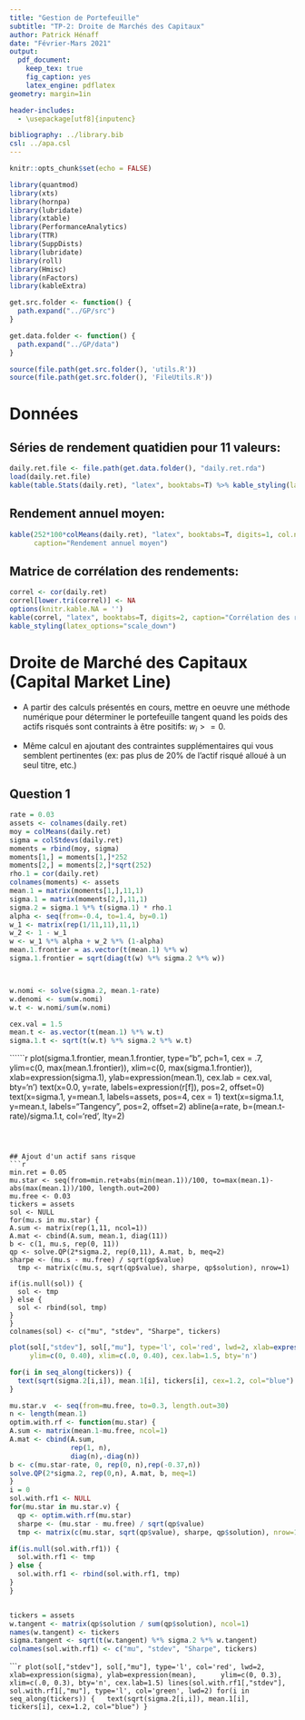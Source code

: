 ```yaml
---
title: "Gestion de Portefeuille"
subtitle: "TP-2: Droite de Marchés des Capitaux"
author: Patrick Hénaff
date: "Février-Mars 2021"
output: 
  pdf_document:
    keep_tex: true
    fig_caption: yes
    latex_engine: pdflatex
geometry: margin=1in

header-includes:
  - \usepackage[utf8]{inputenc}

bibliography: ../library.bib
csl: ../apa.csl
---
```


```r
knitr::opts_chunk$set(echo = FALSE)
```

```r
library(quantmod)
library(xts)
library(hornpa)
library(lubridate)
library(xtable)
library(PerformanceAnalytics)
library(TTR)
library(SuppDists)
library(lubridate)
library(roll)
library(Hmisc)
library(nFactors)
library(kableExtra)

get.src.folder <- function() {
  path.expand("../GP/src")
}

get.data.folder <- function() {
  path.expand("../GP/data")
}

source(file.path(get.src.folder(), 'utils.R'))
source(file.path(get.src.folder(), 'FileUtils.R'))
```

# Données

## Séries de rendement quatidien pour 11 valeurs:

```r
daily.ret.file <- file.path(get.data.folder(), "daily.ret.rda")
load(daily.ret.file)
kable(table.Stats(daily.ret), "latex", booktabs=T) %>% kable_styling(latex_options="scale_down")
```

## Rendement annuel moyen:

```r
kable(252*100*colMeans(daily.ret), "latex", booktabs=T, digits=1, col.names=c("Rendement (%)"), 
      caption="Rendement annuel moyen")
```

## Matrice de corrélation des rendements:

```r
correl <- cor(daily.ret)
correl[lower.tri(correl)] <- NA
options(knitr.kable.NA = '')
kable(correl, "latex", booktabs=T, digits=2, caption="Corrélation des rendements quotidiens") %>%
kable_styling(latex_options="scale_down")
```


# Droite de Marché des Capitaux (Capital Market Line)

+ A partir des calculs présentés en cours, mettre en oeuvre une méthode numérique
  pour déterminer le portefeuille tangent quand les poids des actifs risqués sont contraints à être positifs: $w_i >= 0$.

+ Même calcul en ajoutant des contraintes supplémentaires qui vous semblent pertinentes 
(ex: pas plus de 20\% de l'actif risqué alloué à un seul titre, etc.)


## Question 1 


```r
rate = 0.03
assets <- colnames(daily.ret)
moy = colMeans(daily.ret)
sigma = colStdevs(daily.ret)
moments = rbind(moy, sigma)
moments[1,] = moments[1,]*252
moments[2,] = moments[2,]*sqrt(252)
rho.1 = cor(daily.ret)
colnames(moments) <- assets
mean.1 = matrix(moments[1,],11,1)
sigma.1 = matrix(moments[2,],11,1)
sigma.2 = sigma.1 %*% t(sigma.1) * rho.1
alpha <- seq(from=-0.4, to=1.4, by=0.1)
w_1 <- matrix(rep(1/11,11),11,1)
w_2 <- 1 - w_1
w <- w_1 %*% alpha + w_2 %*% (1-alpha)
mean.1.frontier = as.vector(t(mean.1) %*% w)
sigma.1.frontier = sqrt(diag(t(w) %*% sigma.2 %*% w))



w.nomi <- solve(sigma.2, mean.1-rate)
w.denomi <- sum(w.nomi)
w.t <- w.nomi/sum(w.nomi)

cex.val = 1.5
mean.t <- as.vector(t(mean.1) %*% w.t)
sigma.1.t <- sqrt(t(w.t) %*% sigma.2 %*% w.t)

```


``````r
plot(sigma.1.frontier, mean.1.frontier, type="b", pch=1, cex = .7,
     ylim=c(0, max(mean.1.frontier)), xlim=c(0, max(sigma.1.frontier)),
     xlab=expression(sigma.1), ylab=expression(mean.1), cex.lab = cex.val, bty='n')
text(x=0.0, y=rate, labels=expression(r[f]), pos=2, offset=0)
text(x=sigma.1, y=mean.1, labels=assets, pos=4, cex = 1)
text(x=sigma.1.t, y=mean.t, labels="Tangency", pos=2, offset=2)
abline(a=rate, b=(mean.t-rate)/sigma.1.t, col='red', lty=2)


```



## Ajout d'un actif sans risque
```r

min.ret = 0.05
mu.star <- seq(from=min.ret+abs(min(mean.1))/100, to=max(mean.1)-abs(max(mean.1))/100, length.out=200)
mu.free <- 0.03
tickers = assets
sol <- NULL
for(mu.s in mu.star) {
A.sum <- matrix(rep(1,11, ncol=1))
A.mat <- cbind(A.sum, mean.1, diag(11))
b <- c(1, mu.s, rep(0, 11))
qp <- solve.QP(2*sigma.2, rep(0,11), A.mat, b, meq=2)
sharpe <- (mu.s - mu.free) / sqrt(qp$value)
  tmp <- matrix(c(mu.s, sqrt(qp$value), sharpe, qp$solution), nrow=1)

if(is.null(sol)) {
  sol <- tmp  
} else {
  sol <- rbind(sol, tmp)
}
}
colnames(sol) <- c("mu", "stdev", "Sharpe", tickers)

```

```r
plot(sol[,"stdev"], sol[,"mu"], type='l', col='red', lwd=2, xlab=expression(sigma), ylab=expression(mu),
     ylim=c(0, 0.40), xlim=c(.0, 0.40), cex.lab=1.5, bty='n')

for(i in seq_along(tickers)) {
  text(sqrt(sigma.2[i,i]), mean.1[i], tickers[i], cex=1.2, col="blue")
}
```

```r

mu.star.v  <- seq(from=mu.free, to=0.3, length.out=30)
n <- length(mean.1)
optim.with.rf <- function(mu.star) {
A.sum <- matrix(mean.1-mu.free, ncol=1)
A.mat <- cbind(A.sum, 
               rep(1, n),
               diag(n),-diag(n))
b <- c(mu.star-rate, 0, rep(0, n),rep(-0.37,n))
solve.QP(2*sigma.2, rep(0,n), A.mat, b, meq=1)
}
i = 0
sol.with.rf1 <- NULL
for(mu.star in mu.star.v) {
  qp <- optim.with.rf(mu.star)
  sharpe <- (mu.star - mu.free) / sqrt(qp$value)
  tmp <- matrix(c(mu.star, sqrt(qp$value), sharpe, qp$solution), nrow=1)

if(is.null(sol.with.rf1)) {
  sol.with.rf1 <- tmp
} else {
  sol.with.rf1 <- rbind(sol.with.rf1, tmp)
}
}


tickers = assets
w.tangent <- matrix(qp$solution / sum(qp$solution), ncol=1)
names(w.tangent) <- tickers
sigma.tangent <- sqrt(t(w.tangent) %*% sigma.2 %*% w.tangent)
colnames(sol.with.rf1) <- c("mu", "stdev", "Sharpe", tickers)
```

``````r
plot(sol[,"stdev"], sol[,"mu"], type='l', col='red', lwd=2, xlab=expression(sigma), ylab=expression(mean),
     ylim=c(0, 0.3), xlim=c(.0, 0.3), bty='n', cex.lab=1.5)
lines(sol.with.rf1[,"stdev"], sol.with.rf1[,"mu"], type='l', col='green', lwd=2)
for(i in seq_along(tickers)) {
  text(sqrt(sigma.2[i,i]), mean.1[i], tickers[i], cex=1.2, col="blue")
}
```
